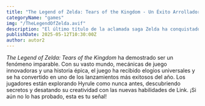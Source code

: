 ```yaml
---
title: "The Legend of Zelda: Tears of the Kingdom - Un Éxito Arrollador"
categoryName: "games"
img: "/TheLegendOfZelda.avif"
description: "El último título de la aclamada saga Zelda ha conquistado a crítica y público, vendiendo millones de copias en su lanzamiento."
publishDate: 2025-05-12T10:30:00Z
author: autor2
---
```


*The Legend of Zelda: Tears of the Kingdom* ha demostrado ser un fenómeno imparable. Con su vasto mundo, mecánicas de juego innovadoras y una historia épica, el juego ha recibido elogios universales y se ha convertido en uno de los lanzamientos más exitosos del año. Los jugadores están explorando Hyrule como nunca antes, descubriendo secretos y desatando su creatividad con las nuevas habilidades de Link. ¡Si aún no lo has probado, esta es tu señal!